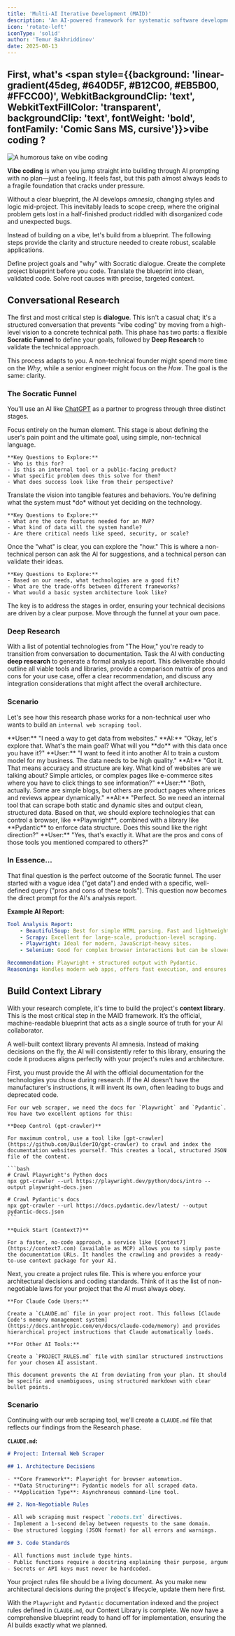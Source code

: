 ```yaml
---
title: 'Multi-AI Iterative Development (MAID)'
description: 'An AI-powered framework for systematic software development. Go beyond "vibe coding" to build scalable, maintainable applications.'
icon: 'rotate-left'
iconType: 'solid'
author: 'Temur Bakhriddinov'
date: 2025-08-13
---
```


## First, what's <span style={{background: 'linear-gradient(45deg, #640D5F, #B12C00, #EB5B00, #FFCC00)', WebkitBackgroundClip: 'text', WebkitTextFillColor: 'transparent', backgroundClip: 'text', fontWeight: 'bold', fontFamily: 'Comic Sans MS, cursive'}}>vibe coding</span> ?

<Frame caption='https://www.reddit.com/r/ProgrammerHumor/comments/1jcjrzf/vibecoding'>
	<img
		src='https://ik.imagekit.io/pqnkhqkwi/tmbv/multi-ai%20iterative%20development/rc5kiucui1pe1.jpeg?updatedAt=1755063956635'
		aria-label='A humorous take on vibe coding'
		alt='A humorous take on vibe coding'
	/>
</Frame>

**Vibe coding** is when you jump straight into building through AI prompting with no plan—just a feeling. It feels fast, but this path almost always leads to a fragile foundation that cracks under pressure.

Without a clear blueprint, the AI develops _amnesia_, changing styles and logic mid-project. This inevitably leads to scope creep, where the original problem gets lost in a half-finished product riddled with disorganized code and unexpected bugs.

Instead of building on a vibe, let's build from a blueprint. The following steps provide the clarity and structure needed to create robust, scalable applications.

<CardGroup cols={2}>
	<Card
		title='Conversational Research'
		icon='circle-1'
		href='#conversational-research'
	>
		Define project goals and "why" with Socratic dialogue.
	</Card>
	<Card title='Build Context' icon='circle-2' href='#build-context-library'>
		Create the complete project blueprint before you code.
	</Card>
	<Card title='Implement' icon='circle-3' href='#implement-functionality'>
		Translate the blueprint into clean, validated code.
	</Card>
	<Card title='Debug Issues' icon='circle-4' href='#debug-issues'>
		Solve root causes with precise, targeted context.
	</Card>
</CardGroup>

## Conversational Research

The first and most critical step is **dialogue**. This isn't a casual chat; it's a structured conversation that prevents "vibe coding" by moving from a high-level vision to a concrete technical path. This phase has two parts: a flexible **Socratic Funnel** to define your goals, followed by **Deep Research** to validate the technical approach.

This process adapts to you. A non-technical founder might spend more time on the _Why_, while a senior engineer might focus on the _How_. The goal is the same: clarity.

### The Socratic Funnel

You'll use an AI like [ChatGPT](https://chat.openai.com/) as a partner to progress through three distinct stages.

<Steps>
  <Step title='The "Why" (High-Level Vision)'>
    Focus entirely on the human element. This stage is about defining the user's pain point and the ultimate goal, using simple, non-technical language.

    **Key Questions to Explore:**
    - Who is this for?
    - Is this an internal tool or a public-facing product?
    - What specific problem does this solve for them?
    - What does success look like from their perspective?

  </Step>
  <Step title='The "What" (Functional Requirements)'>
    Translate the vision into tangible features and behaviors. You're defining what the system must *do* without yet deciding on the technology.

    **Key Questions to Explore:**
    - What are the core features needed for an MVP?
    - What kind of data will the system handle?
    - Are there critical needs like speed, security, or scale?

  </Step>
  <Step title='The "How" (Technical Exploration)'>
    Once the "what" is clear, you can explore the "how." This is where a non-technical person can ask the AI for suggestions, and a technical person can validate their ideas.

    **Key Questions to Explore:**
    - Based on our needs, what technologies are a good fit?
    - What are the trade-offs between different frameworks?
    - What would a basic system architecture look like?

  </Step>
</Steps>

<Info>
	The key is to address the stages in order, ensuring your technical decisions
	are driven by a clear purpose. Move through the funnel at your own pace.
</Info>

### Deep Research

With a list of potential technologies from "The How," you're ready to transition from conversation to documentation. Task the AI with conducting **deep research** to generate a formal analysis report. This deliverable should outline all viable tools and libraries, provide a comparison matrix of pros and cons for your use case, offer a clear recommendation, and discuss any integration considerations that might affect the overall architecture.

### Scenario

Let's see how this research phase works for a non-technical user who wants to build an `internal web scraping tool`.

<AccordionGroup>
  <Accordion title="The dialogue begins with a vague idea..." icon="user">
    **User:** "I need a way to get data from websites."
  </Accordion>

<Accordion title='The AI probes for purpose' icon='robot'>
	**AI:** "Okay, let's explore that. What's the main goal? What will you
	**do** with this data once you have it?"
</Accordion>

<Accordion title='The user reveals the core motivation' icon='user'>
	**User:** "I want to feed it into another AI to train a custom model for my
	business. The data needs to be high quality."
</Accordion>

<Accordion title='The AI defines functional needs...' icon='robot'>
	**AI:** "Got it. That means accuracy and structure are key. What kind of
	websites are we talking about? Simple articles, or complex pages like
	e-commerce sites where you have to click things to see information?"
</Accordion>

<Accordion title='...and the user provides critical details' icon='user'>
	**User:** "Both, actually. Some are simple blogs, but others are product
	pages where prices and reviews appear dynamically."
</Accordion>

<Accordion title='The AI synthesizes and suggests a path forward' icon='robot'>
	**AI:** "Perfect. So we need an internal tool that can scrape both static
	and dynamic sites and output clean, structured data. Based on that, we
	should explore technologies that can control a browser, like **Playwright**,
	combined with a library like **Pydantic** to enforce data structure. Does
	this sound like the right direction?"
</Accordion>

  <Accordion title="The user asks the final, informed question" icon="user">
    **User:** "Yes, that's exactly it. What are the pros and cons of those tools you mentioned compared to others?"
  </Accordion>
</AccordionGroup>

### In Essence...

That final question is the perfect outcome of the Socratic funnel. The user started with a vague idea ("get data") and ended with a specific, well-defined query ("pros and cons of these tools"). This question now becomes the direct prompt for the AI's analysis report.

**Example AI Report:**

```yaml
Tool Analysis Report:
    - BeautifulSoup: Best for simple HTML parsing. Fast and lightweight.
    - Scrapy: Excellent for large-scale, production-level scraping.
    - Playwright: Ideal for modern, JavaScript-heavy sites.
    - Selenium: Good for complex browser interactions but can be slower.

Recommendation: Playwright + structured output with Pydantic.
Reasoning: Handles modern web apps, offers fast execution, and ensures type-safe outputs for reliable data processing.
```

## Build Context Library

With your research complete, it's time to build the project's **context library**. This is the most critical step in the MAID framework. It’s the official, machine-readable blueprint that acts as a single source of truth for your AI collaborator.

A well-built context library prevents AI amnesia. Instead of making decisions on the fly, the AI will consistently refer to this library, ensuring the code it produces aligns perfectly with your project's rules and architecture.

<Tabs>
  <Tab title="Document Indexing" icon="book">
    First, you must provide the AI with the official documentation for the technologies you chose during research. If the AI doesn't have the manufacturer's instructions, it will invent its own, often leading to bugs and deprecated code.

    For our web scraper, we need the docs for `Playwright` and `Pydantic`. You have two excellent options for this:

    **Deep Control (gpt-crawler)**

    For maximum control, use a tool like [gpt-crawler](https://github.com/BuilderIO/gpt-crawler) to crawl and index the documentation websites yourself. This creates a local, structured JSON file of the content.

    ```bash
    # Crawl Playwright's Python docs
    npx gpt-crawler --url https://playwright.dev/python/docs/intro --output playwright-docs.json

    # Crawl Pydantic's docs
    npx gpt-crawler --url https://docs.pydantic.dev/latest/ --output pydantic-docs.json
    ```

    **Quick Start (Context7)**

    For a faster, no-code approach, a service like [Context7](https://context7.com) (available as MCP) allows you to simply paste the documentation URLs. It handles the crawling and provides a ready-to-use context package for your AI.

  </Tab>
  <Tab title="Project Rules" icon="shield">
    Next, you create a project rules file. This is where you enforce your architectural decisions and coding standards. Think of it as the list of non-negotiable laws for your project that the AI must always obey.

    **For Claude Code Users:**

    Create a `CLAUDE.md` file in your project root. This follows [Claude Code's memory management system](https://docs.anthropic.com/en/docs/claude-code/memory) and provides hierarchical project instructions that Claude automatically loads.

    **For Other AI Tools:**

    Create a `PROJECT_RULES.md` file with similar structured instructions for your chosen AI assistant.

    This document prevents the AI from deviating from your plan. It should be specific and unambiguous, using structured markdown with clear bullet points.

  </Tab>
</Tabs>

### Scenario

Continuing with our web scraping tool, we'll create a `CLAUDE.md` file that reflects our findings from the Research phase.

**`CLAUDE.md`:**

```markdown
# Project: Internal Web Scraper

## 1. Architecture Decisions

- **Core Framework**: Playwright for browser automation.
- **Data Structuring**: Pydantic models for all scraped data.
- **Application Type**: Asynchronous command-line tool.

## 2. Non-Negotiable Rules

- All web scraping must respect `robots.txt` directives.
- Implement a 1-second delay between requests to the same domain.
- Use structured logging (JSON format) for all errors and warnings.

## 3. Code Standards

- All functions must include type hints.
- Public functions require a docstring explaining their purpose, arguments, and return value.
- Secrets or API keys must never be hardcoded.
```

<Tip>
	Your project rules file should be a living document. As you make new
	architectural decisions during the project's lifecycle, update them here
	first.
</Tip>

With the `Playwright` and `Pydantic` documentation indexed and the project rules defined in `CLAUDE.md`, our Context Library is complete. We now have a comprehensive blueprint ready to hand off for implementation, ensuring the AI builds exactly what we planned.
